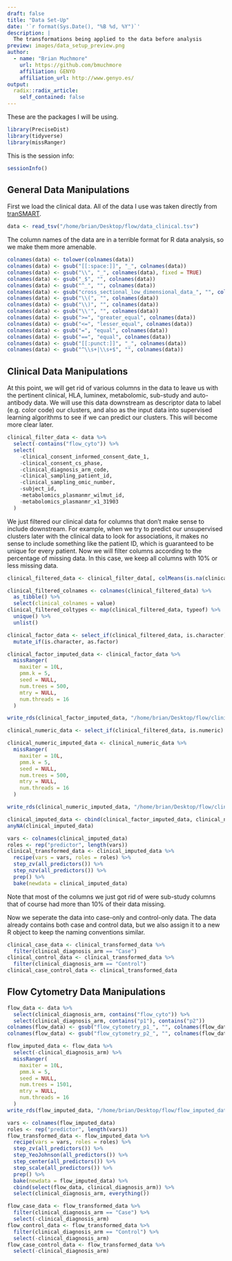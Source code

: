 ```yaml
---
draft: false
title: "Data Set-Up"
date: '`r format(Sys.Date(), "%B %d, %Y")`'
description: |
  The transformations being applied to the data before analysis
preview: images/data_setup_preview.png
author:
  - name: "Brian Muchmore"
    url: https://github.com/bmuchmore
    affiliation: GENYO
    affiliation_url: http://www.genyo.es/
output:
  radix::radix_article:
    self_contained: false
---
```




These are the packages I will be using.

```r
library(PreciseDist)
library(tidyverse)
library(missRanger)
```

This is the session info:    

```r
sessionInfo()
```

## General Data Manipulations    

First we load the clinical data. All of the data I use was taken directly from [tranSMART](https://transmart.quartzbio.com/transmart/login/auth).    

```r
data <- read_tsv("/home/brian/Desktop/flow/data_clinical.tsv")
```

The column names of the data are in a terrible format for R data analysis, so we make them more amenable.    

```r
colnames(data) <- tolower(colnames(data))
colnames(data) <- gsub("[[:space:]]", "_", colnames(data))
colnames(data) <- gsub("\\", "_", colnames(data), fixed = TRUE)
colnames(data) <- gsub("_$", "", colnames(data))
colnames(data) <- gsub("^_", "", colnames(data))
colnames(data) <- gsub("cross_sectional_low_dimensional_data_", "", colnames(data))
colnames(data) <- gsub("\\(", "", colnames(data))
colnames(data) <- gsub("\\)", "", colnames(data))
colnames(data) <- gsub("\\'", "", colnames(data))
colnames(data) <- gsub(">=", "greater_equal", colnames(data))
colnames(data) <- gsub("<=", "lesser_equal", colnames(data))
colnames(data) <- gsub("=", "equal", colnames(data))
colnames(data) <- gsub("==", "equal", colnames(data))
colnames(data) <- gsub("[[:punct:]]", "_", colnames(data))
colnames(data) <- gsub("^\\s+|\\s+$", "", colnames(data))
```

## Clinical Data Manipulations    

At this point, we will get rid of various columns in the data to leave us with the pertinent clinical, HLA, luminex, metabolomic, sub-study and auto-antibody data. We will use this data downstream as descriptor data to label (e.g. color code) our clusters, and also as the input data into supervised learning algorithms to see if we can predict our clusters. This will become more clear later.    

```r
clinical_filter_data <- data %>%
  select(-contains("flow_cyto")) %>%
  select(
    -clinical_consent_informed_consent_date_1,
    -clinical_consent_cs_phase,
    -clinical_diagnosis_arm_code,
    -clinical_sampling_patient_id,
    -clinical_sampling_omic_number,
    -subject_id,
    -metabolomics_plasmanmr_wilmut_id,
    -metabolomics_plasmanmr_x1_31903
  )
```

We just filtered our clinical data for columns that don't make sense to include downstream. For example, when we try to predict our unsupervised clusters later with the clinical data to look for associations, it makes no sense to include something like the patient ID, which is guaranteed to be unique for every patient. Now we will filter columns according to the percentage of missing data. In this case, we keep all columns with 10% or less missing data.    

```r
clinical_filtered_data <- clinical_filter_data[, colMeans(is.na(clinical_filter_data)) <= 0.89]
```
  
```r
clinical_filtered_colnames <- colnames(clinical_filtered_data) %>%
  as_tibble() %>%
  select(clinical_colnames = value)
clinical_filtered_coltypes <- map(clinical_filtered_data, typeof) %>%
  unique() %>%
  unlist()
```

```r
clinical_factor_data <- select_if(clinical_filtered_data, is.character) %>%
  mutate_if(is.character, as.factor)
```

```r
clinical_factor_imputed_data <- clinical_factor_data %>%
  missRanger(
    maxiter = 10L,
    pmm.k = 5,
    seed = NULL,
    num.trees = 500,
    mtry = NULL,
    num.threads = 16
  )

write_rds(clinical_factor_imputed_data, "/home/brian/Desktop/flow/clinical_factor_imputed_data.rds")
```

```r
clinical_numeric_data <- select_if(clinical_filtered_data, is.numeric)
```

```r
clinical_numeric_imputed_data <- clinical_numeric_data %>%
  missRanger(
    maxiter = 10L,
    pmm.k = 5,
    seed = NULL,
    num.trees = 500,
    mtry = NULL,
    num.threads = 16
  )

write_rds(clinical_numeric_imputed_data, "/home/brian/Desktop/flow/clinical_numeric_imputed_data.rds")
```

```r
clinical_imputed_data <- cbind(clinical_factor_imputed_data, clinical_numeric_imputed_data)
anyNA(clinical_imputed_data)
```

```r
vars <- colnames(clinical_imputed_data)
roles <- rep("predictor", length(vars))
clinical_transformed_data <- clinical_imputed_data %>%
  recipe(vars = vars, roles = roles) %>%
  step_zv(all_predictors()) %>%
  step_nzv(all_predictors()) %>%
  prep() %>%
  bake(newdata = clinical_imputed_data)
```

Note that most of the columns we just got rid of were sub-study columns that of course had more than 10% of their data missing.    

Now we seperate the data into case-only and control-only data. The data already contains both case and control data, but we also assign it to a new R object to keep the naming conventions similar.  

```r
clinical_case_data <- clinical_transformed_data %>%
  filter(clinical_diagnosis_arm == "Case")
clinical_control_data <- clinical_transformed_data %>%
  filter(clinical_diagnosis_arm == "Control")
clinical_case_control_data <- clinical_transformed_data
```

## Flow Cytometry Data Manipulations    

```r
flow_data <- data %>%
  select(clinical_diagnosis_arm, contains("flow_cyto")) %>%
  select(clinical_diagnosis_arm, contains("p1"), contains("p2"))
colnames(flow_data) <- gsub("flow_cytometry_p1_", "", colnames(flow_data))
colnames(flow_data) <- gsub("flow_cytometry_p2_", "", colnames(flow_data))
```

```r
flow_imputed_data <- flow_data %>%
  select(-clinical_diagnosis_arm) %>%
  missRanger(
    maxiter = 10L,
    pmm.k = 5,
    seed = NULL,
    num.trees = 1501,
    mtry = NULL,
    num.threads = 16
  )
write_rds(flow_imputed_data, "/home/brian/Desktop/flow/flow_imputed_data.rds")
```

```r
vars <- colnames(flow_imputed_data)
roles <- rep("predictor", length(vars))
flow_transformed_data <- flow_imputed_data %>%
  recipe(vars = vars, roles = roles) %>%
  step_zv(all_predictors()) %>%
  step_YeoJohnson(all_predictors()) %>%
  step_center(all_predictors()) %>%
  step_scale(all_predictors()) %>%
  prep() %>%
  bake(newdata = flow_imputed_data) %>%
  cbind(select(flow_data, clinical_diagnosis_arm)) %>%
  select(clinical_diagnosis_arm, everything())
```

```r
flow_case_data <- flow_transformed_data %>%
  filter(clinical_diagnosis_arm == "Case") %>%
  select(-clinical_diagnosis_arm)
flow_control_data <- flow_transformed_data %>%
  filter(clinical_diagnosis_arm == "Control") %>%
  select(-clinical_diagnosis_arm)
flow_case_control_data <- flow_transformed_data %>%
  select(-clinical_diagnosis_arm)
```



